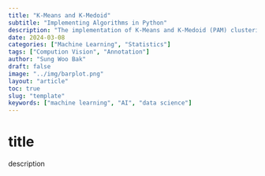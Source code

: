 ```yaml
---
title: "K-Means and K-Medoid"
subtitle: "Implementing Algorithms in Python"
description: "The implementation of K-Means and K-Medoid (PAM) clustering algorithms in Python to understand their workings, differences, and how they apply to data clustering tasks"
date: 2024-03-08
categories: ["Machine Learning", "Statistics"]
tags: ["Compution Vision", "Annotation"]
author: "Sung Woo Bak"
draft: false
image: "../img/barplot.png"
layout: "article"
toc: true
slug: "template"
keywords: ["machine learning", "AI", "data science"]
---
```


# title

description